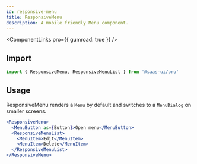 ```yaml
---
id: responsive-menu
title: ResponsiveMenu
description: A mobile friendly Menu component.
---
```


<ComponentLinks pro={{ gumroad: true }} />

## Import

```ts
import { ResponsiveMenu, ResponsiveMenuList } from '@saas-ui/pro'
```

## Usage

ResponsiveMenu renders a `Menu` by default and switches to a `MenuDialog` on smaller screens.

```jsx
<ResponsiveMenu>
  <MenuButton as={Button}>Open menu</MenuButton>
  <ResponsiveMenuList>
    <MenuItem>Edit</MenuItem>
    <MenuItem>Delete</MenuItem>
  </ResponsiveMenuList>
</ResponsiveMenu>
```
